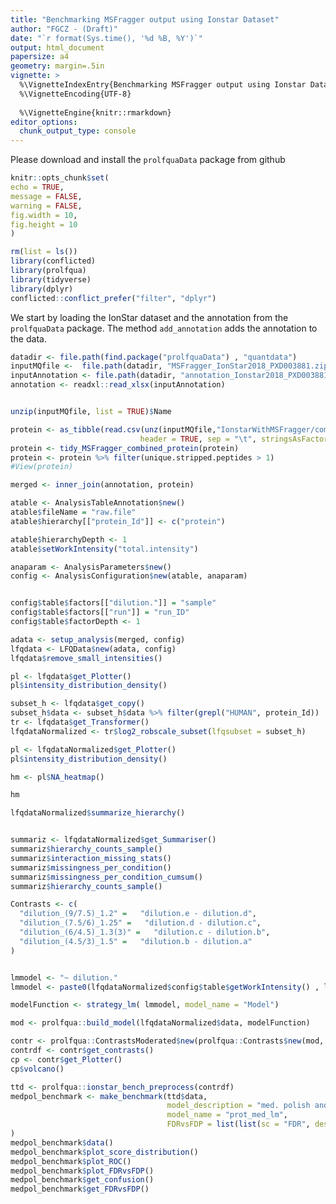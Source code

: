 ```yaml
---
title: "Benchmarking MSFragger output using Ionstar Dataset"
author: "FGCZ - (Draft)"
date: "`r format(Sys.time(), '%d %B, %Y')`"
output: html_document
papersize: a4
geometry: margin=.5in
vignette: >
  %\VignetteIndexEntry{Benchmarking MSFragger output using Ionstar Dataset} 
  %\VignetteEncoding{UTF-8}
  
  %\VignetteEngine{knitr::rmarkdown}
editor_options: 
  chunk_output_type: console
---
```


Please download and install the `prolfquaData` package from github

```r
knitr::opts_chunk$set(
echo = TRUE,
message = FALSE,
warning = FALSE,
fig.width = 10,
fig.height = 10
)
```

```r
rm(list = ls())
library(conflicted)
library(prolfqua)
library(tidyverse)
library(dplyr)
conflicted::conflict_prefer("filter", "dplyr")

```

We start by loading the IonStar dataset and the annotation from the `prolfquaData` package. The method `add_annotation` adds the annotation to the data.

```r
datadir <- file.path(find.package("prolfquaData") , "quantdata")
inputMQfile <-  file.path(datadir, "MSFragger_IonStar2018_PXD003881.zip")
inputAnnotation <- file.path(datadir, "annotation_Ionstar2018_PXD003881.xlsx")
annotation <- readxl::read_xlsx(inputAnnotation)


unzip(inputMQfile, list = TRUE)$Name

protein <- as_tibble(read.csv(unz(inputMQfile,"IonstarWithMSFragger/combined_protein.tsv"),
                             header = TRUE, sep = "\t", stringsAsFactors = FALSE))
protein <- tidy_MSFragger_combined_protein(protein)
protein <- protein %>% filter(unique.stripped.peptides > 1)
#View(protein)

merged <- inner_join(annotation, protein)
```


```r

atable <- AnalysisTableAnnotation$new()
atable$fileName = "raw.file"
atable$hierarchy[["protein_Id"]] <- c("protein")

atable$hierarchyDepth <- 1
atable$setWorkIntensity("total.intensity")

anaparam <- AnalysisParameters$new()
config <- AnalysisConfiguration$new(atable, anaparam)


config$table$factors[["dilution."]] = "sample"
config$table$factors[["run"]] = "run_ID"
config$table$factorDepth <- 1

adata <- setup_analysis(merged, config)
lfqdata <- LFQData$new(adata, config)
lfqdata$remove_small_intensities()
```

```r
pl <- lfqdata$get_Plotter()
pl$intensity_distribution_density()

subset_h <- lfqdata$get_copy()
subset_h$data <- subset_h$data %>% filter(grepl("HUMAN", protein_Id))
tr <- lfqdata$get_Transformer()
lfqdataNormalized <- tr$log2_robscale_subset(lfqsubset = subset_h)

pl <- lfqdataNormalized$get_Plotter()
pl$intensity_distribution_density()

hm <- pl$NA_heatmap()
```

```r
hm
```

```r
lfqdataNormalized$summarize_hierarchy()


summariz <- lfqdataNormalized$get_Summariser()
summariz$hierarchy_counts_sample()
summariz$interaction_missing_stats()
summariz$missingness_per_condition()
summariz$missingness_per_condition_cumsum()
summariz$hierarchy_counts_sample()

```

```r
Contrasts <- c(
  "dilution_(9/7.5)_1.2" =   "dilution.e - dilution.d",
  "dilution_(7.5/6)_1.25" =   "dilution.d - dilution.c",
  "dilution_(6/4.5)_1.3(3)" =   "dilution.c - dilution.b",
  "dilution_(4.5/3)_1.5" =   "dilution.b - dilution.a"
)


lmmodel <- "~ dilution."
lmmodel <- paste0(lfqdataNormalized$config$table$getWorkIntensity() , lmmodel)

modelFunction <- strategy_lm( lmmodel, model_name = "Model")

mod <- prolfqua::build_model(lfqdataNormalized$data, modelFunction)

contr <- prolfqua::ContrastsModerated$new(prolfqua::Contrasts$new(mod, Contrasts))
contrdf <- contr$get_contrasts()
cp <- contr$get_Plotter()
cp$volcano()

```

```r
ttd <- prolfqua::ionstar_bench_preprocess(contrdf)
medpol_benchmark <- make_benchmark(ttd$data,
                                   model_description = "med. polish and lm. density",
                                   model_name = "prot_med_lm",
                                   FDRvsFDP = list(list(sc = "FDR", desc = FALSE))
)
medpol_benchmark$data()
medpol_benchmark$plot_score_distribution()
medpol_benchmark$plot_ROC()
medpol_benchmark$plot_FDRvsFDP()
medpol_benchmark$get_confusion()
medpol_benchmark$get_FDRvsFDP()

```
